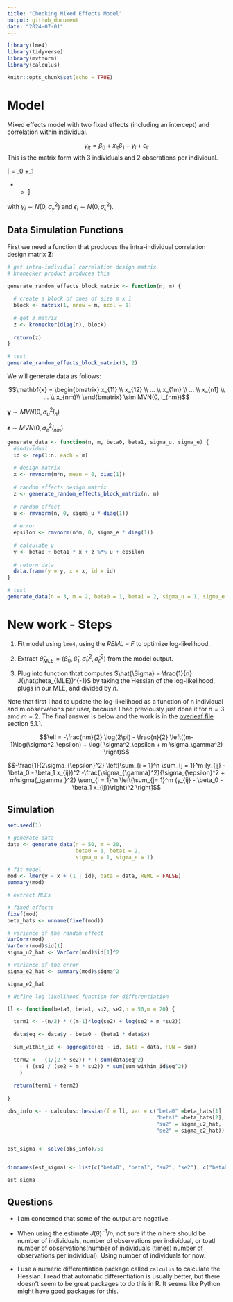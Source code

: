 ```yaml
---
title: "Checking Mixed Effects Model"
output: github_document
date: "2024-07-01"
---
```


```r
library(lme4)
library(tidyverse)
library(mvtnorm)
library(calculus)

knitr::opts_chunk$set(echo = TRUE)
```





# Model

Mixed effects model with two fixed effects (including an intercept) and correlation within individual. 




$$y_{it} = \beta_0 + x_{it}\beta_1  +  \gamma_i + \epsilon_{it}$$
This is the matrix form with $3$ individuals and $2$ obserations per individual. 

\[
\begin{bmatrix}
y_{11} \\
y_{12} \\
y_{21} \\
y_{22} \\
y_{31} \\
y_{32}
\end{bmatrix} = 
\beta_0 \begin{bmatrix}
1 \\
1 \\
1 \\
1 \\
1 \\
1
\end{bmatrix} +\beta_1 \begin{bmatrix}
x_{11} \\
x_{12} \\
x_{21} \\
x_{22} \\
x_{31} \\
x_{32}
\end{bmatrix} + 
\begin{bmatrix}
1 & 0 & 0 \\
1 & 0 & 0 \\
0 & 1 & 0 \\
0 & 1 & 0 \\
0 & 0 & 1 \\
0 & 0 & 1
\end{bmatrix}
\begin{bmatrix}
\gamma_1 \\
\gamma_2 \\
\gamma_3
\end{bmatrix} +
\begin{bmatrix}
\epsilon_{11} \\
\epsilon_{12} \\
\epsilon_{21} \\
\epsilon_{22} \\
\epsilon_{31} \\
\epsilon_{32}
\end{bmatrix}
\]

with $\gamma_i \sim N(0, \sigma^2_\gamma)$ and $\epsilon_i \sim N(0, \sigma^2_\epsilon)$.

## Data Simulation Functions

First we need a function that produces the intra-individual correlation design matrix $\mathbf{Z}$:

```r
# get intra-individual correlation design matrix
# kronecker product produces this

generate_random_effects_block_matrix <- function(n, m) {
  
  # create a block of ones of size m x 1
  block <- matrix(1, nrow = m, ncol = 1)
  
  # get z matrix
  z <- kronecker(diag(n), block)
  
  return(z)
}

# test
generate_random_effects_block_matrix(3, 2)
```

We will generate data as follows:

$$\mathbf{x} = \begin{bmatrix} x_{11} \\
x_{12} \\
... \\
x_{1m} \\
... \\
x_{n1} \\
... \\
x_{nm}\\
\end{bmatrix} \sim MVN(0, I_{nm})$$

$\pmb{\gamma} \sim MVN(0, \sigma_u^2 I_n)$

$\pmb{\epsilon} \sim MVN(0, \sigma_e^2 I_{nm})$


```r
generate_data <- function(n, m, beta0, beta1, sigma_u, sigma_e) {
  #individual
  id <- rep(1:n, each = m)
  
  # design matrix
  x <- rmvnorm(m*n, mean = 0, diag(1))
  
  # random effects design matrix
  z <- generate_random_effects_block_matrix(n, m)
  
  # random effect
  u <- rmvnorm(n, 0, sigma_u * diag(1))
  
  # error
  epsilon <- rmvnorm(n*m, 0, sigma_e * diag(1))
  
  # calculate y
  y <- beta0 + beta1 * x + z %*% u + epsilon
  
  # return data
  data.frame(y = y, x = x, id = id)
}

# test
generate_data(n = 3, m = 2, beta0 = 1, beta1 = 2, sigma_u = 1, sigma_e = 1)
```


# New work - Steps

1. Fit model using `lme4`, using the _REML = F_ to optimize log-likelihood. 

2. Extract $\hat\theta_{MLE} = (\hat\beta_0, \hat\beta_1, \hat\sigma_{\gamma}^2, \hat\sigma_{\epsilon}^2)$ from the model output.

3. Plug into function thtat computes $\hat{\Sigma} = \frac{1}{n} J(\hat\theta_{MLE})^{-1}$ by taking the Hessian of the log-likelihood, plugs in our MLE, and divided by $n$.

Note that first I had to update the log-likelihood as a function of n individual and m observations per user, because I had previously just done it for $n = 3$ amd $m =2$. The final answer is below and the work is in the [overleaf file](https://www.overleaf.com/read/jmnzvhwsnwqq#81156c) section 5.1.1.

$$\ell = -\frac{nm}{2} \log(2\pi) - \frac{n}{2} \left((m-1)\log(\sigma^2_\epsilon) + \log( \sigma^2_\epsilon + m \sigma_\gamma^2) \right)$$

$$-\frac{1}{2\sigma_{\epsilon}^2} \left[\sum_{i = 1}^n \sum_{j = 1}^m (y_{ij}  - \beta_0 - \beta_1 x_{ij})^2 -\frac{\sigma_{\gamma}^2}{\sigma_{\epsilon}^2 + m\sigma{_\gamma }^2}  \sum_{i = 1}^n \left(\sum_{j= 1}^m (y_{ij} - \beta_0 - \beta_1 x_{ij})\right)^2 \right]$$

## Simulation

```r
set.seed(1)

# generate data
data <- generate_data(n = 50, m = 20, 
                      beta0 = 1, beta1 = 2, 
                      sigma_u = 1, sigma_e = 1)

# fit model
mod <- lmer(y ~ x + (1 | id), data = data, REML = FALSE)
summary(mod)

# extract MLEs

# fixed effects
fixef(mod)
beta_hats <- unname(fixef(mod))

# variance of the random effect 
VarCorr(mod)
VarCorr(mod)$id[1]
sigma_u2_hat <- VarCorr(mod)$id[1]^2

# variance of the error
sigma_e2_hat <- summary(mod)$sigma^2

sigma_e2_hat
```

```r
# define log likelihood function for differentiation

ll <- function(beta0, beta1, su2, se2,n = 50,m = 20) {

  term1 <- -(n/2) * ((m-1)*log(se2) + log(se2 + m *su2))
  
  data$eq <- data$y - beta0 - (beta1 * data$x)

  sum_within_id <- aggregate(eq ~ id, data = data, FUN = sum)
  
  term2 <- -(1/(2 * se2)) * ( sum(data$eq^2) 
    - ( (su2 / (se2 + m * su2)) * sum(sum_within_id$eq^2))
    )
  
  return(term1 + term2)
  
}

obs_info <- - calculus::hessian(f = ll, var = c("beta0" =beta_hats[1] , 
                                                "beta1" =beta_hats[2], 
                                                "su2" = sigma_u2_hat, 
                                                "se2" = sigma_e2_hat))


est_sigma <- solve(obs_info)/50


dimnames(est_sigma) <- list(c("beta0", "beta1", "su2", "se2"), c("beta0", "beta1", "su2", "se2"))

est_sigma

```

## Questions

- I am concerned that some of the output are negative.

- When using the estimate $J(\theta)^{-1}/n$, not sure if the $n$ here should be number of individuals, number of observations per individual, or toatl number of observations(number of individuals (times) number of observations per individual). Using number of individuals for now. 


- I use a numeric differentiation package called `calculus` to calculate the Hessian. I read that automatic differentiation is usually better, but there doesn't seem to be great packages to do this in R. It seems like Python might have good packages for this. 


<!-- You actually should get a similar answer by conducting 1000 simulated trials each of n users, estimating the fixed effects and the random effects variance for each trial (so you get 1000 of these)  and then calculating sample variances, sample covariances for the 1000 vectors (each vector contains the estimators of the fixed effects, estimators of the random effects variances and estimators of the noise variance). -->


<!-- ```{r} -->


<!-- out <- replicate(1000, { -->

<!--   data <- generate_data(n = 50, m = 20,  -->
<!--                       beta0 = 1, beta1 = 2,  -->
<!--                       sigma_u = 1, sigma_e = 1) -->

<!--         # REML = F ensures we run ML not REML -->
<!--       model <- lmer(y ~ x + (1 | id), data = data, REML = FALSE) -->

<!--       # extract estimates -->
<!--       return(c(beta_0 = fixef(model)[1],  -->
<!--                beta1 = fixef(model)[2],  -->
<!--                sigma_u = VarCorr(model)$id[1])) -->
<!-- } -->


<!-- ) -->

<!-- cov(t(out)) -->
<!-- ``` -->






<!-- # Old -->



<!-- ## Simulations -->

<!-- Note that I am running a mixed effects model with random intercept, but not random slope.  -->

<!-- ```{r} -->
<!-- # simulation -->
<!-- simulation <- function(ns, m, beta0, beta1, sigma_u, sigma_e, num_simulations){ -->

<!--   # we want to construct a dataframe with number of individuals and -->
<!--   # correlation for beta0 vs sigma_u, correlation for beta1 vs sigma_u -->

<!--   out <- data.frame(n = rep(ns, each = 2),  -->
<!--                     beta_vs_sigmau = rep(c("beta0_vs_sigmau", "beta1_vs_sigmau"),  length(ns)),  -->
<!--                     corr = NA_real_) -->
<!--   # repeat for each individual size n -->
<!--   for(i in ns){ -->

<!--     # within each individual, repeat (1000?) times -->
<!--     sims <- replicate(num_simulations, { -->

<!--       # simulate data -->
<!--       data <- generate_data(i, m, beta0, beta1, sigma_u, sigma_e) -->

<!--       # fit model - this is random intercept, but not random slope -->
<!--       # REML = F ensures we run ML not REML -->
<!--       model <- lmer(y ~ x + (1 | id), data = data, REML = FALSE) -->

<!--       # extract estimates -->
<!--       return(c(beta_0 = fixef(model)[1],  -->
<!--                beta1 = fixef(model)[2],  -->
<!--                sigma_u = VarCorr(model)$id[1])) -->
<!--     }) -->

<!--     # get correlations -->
<!--     corrs <- cor(t(sims)) -->

<!--     # 2 is beta0 vs sigmau, 3 is beta1 vs sigmau -->
<!--     corrs <- corrs[lower.tri(corrs)][2:3] -->

<!--     # store values -->
<!--     out[out$n == i, 3] <- corrs -->

<!--   } -->

<!--   gg <- ggplot(out, aes(x = n, group = beta_vs_sigmau, y = corr, color = beta_vs_sigmau)) +  -->
<!--     geom_hline(yintercept = 0, color = "grey70", linetype = "dashed") + -->
<!--     geom_line() +  -->
<!--     geom_point() +  -->
<!--     theme_minimal() +  -->
<!--     labs(y = "Correlation", x = "Number of Individuals", color = "Comparison") -->

<!--   print(gg) -->

<!-- } -->
<!-- ``` -->

<!-- For each number of individual $n = \{10,  25, 50, 75, 100, 150, 200, 250,  300, 350, 400, 450, 500\}$, we will generate data and fit our model 1000 times. Then we will take the correlation of those simulations.  -->


<!-- For each simulation, we fix that each individual has $m = 20$ observations and we will fix $\sigma_\epsilon^2 = 1$, $\beta_0 = 1$. -->

<!-- We will vary $\beta_1$ and $\sigma_\gamma^2$. -->


<!-- ### Case 1: Equal Beta1 and sigma gamma -->

<!-- Here we set $\beta_1 = \sigma^2_\gamma = 1$. -->


<!-- ```{r} -->
<!-- ns <- c(10,  25, 50, 75, 100, 150, 200, 250,  300, 350, 400, 450, 500) -->
<!-- nsims = 1000 -->
<!-- m = 20 -->
<!-- beta0 = 1 -->
<!-- sigma_e = 1 -->
<!-- set.seed(1) -->
<!-- ``` -->

<!-- ```{r,eval = F} -->
<!-- sim0 <- simulation(n = ns,  -->
<!--            m = m, beta0 = beta0, sigma_e = sigma_e, -->
<!--            beta1 = 1, sigma_u = 1,  -->
<!--            num_simulations =nsims) -->
<!-- saveRDS(sim0, file = "output/sim0.rds") -->
<!-- ``` -->

<!-- ```{r} -->
<!-- readRDS(file ="output/sim0.rds" ) -->
<!-- ``` -->


<!-- ### Large Beta1  -->


<!-- Here we set $\beta_1 = 10$ and $\sigma^2_\gamma = 1$. -->


<!-- ```{r, eval = F} -->
<!-- sim1 <- simulation(n =ns, m = m, beta0 = beta0, beta1 = 10,  -->
<!--            sigma_u = 1, sigma_e = sigma_e, num_simulations =nsims) -->
<!-- saveRDS(sim1, file = "output/sim1.rds") -->

<!-- ``` -->

<!-- ```{r} -->
<!-- readRDS(file ="output/sim1.rds" ) -->
<!-- ``` -->

<!-- ### Large sigma_u  -->

<!-- Here we set $\beta_1 = 1$ and $\sigma^2_\gamma = 10$. -->

<!-- ```{r, eval = F} -->
<!-- sim2 <- simulation(n = ns, m = m, beta0 = beta0, beta1 = 1,  -->
<!--            sigma_u = 10, sigma_e = sigma_e, num_simulations =nsims) -->
<!-- saveRDS(sim2, file = "output/sim2.rds") -->
<!-- ``` -->

<!-- ```{r} -->
<!-- readRDS(file ="output/sim2.rds" ) -->
<!-- ``` -->

<!-- ### Large sigma_u and beta1 -->

<!-- Here we set $\beta_1 = 10$ and $\sigma^2_\gamma = 10$. -->


<!-- ```{r, eval = F} -->
<!-- sim3 <- simulation(n = ns, m = m, beta0 = beta0, beta1 = 10, -->
<!--            sigma_u = 10, sigma_e = sigma_e, num_simulations =nsims) -->
<!-- saveRDS(sim3, file = "output/sim3.rds") -->
<!-- ``` -->

<!-- ```{r} -->
<!-- readRDS(file ="output/sim3.rds" ) -->
<!-- ``` -->

<!-- ## Questions -->


<!-- - Sometimes I get errors regarding singular fit or failed to converge. I am not sure what this means or how to avoid it. -->

<!-- - I think I might try the mixed effects model with random intercept and random slope, to see if it makes a difference -->

<!-- - The take away is that $\sigma_\gamma^2$ and $\beta_1, \beta_0$ are correlated, but I am wondering if we should see a specific pattern as $n$ grows. For example, should we expect that as $n$ increase, correlation is stronger (and in one direction? -->






